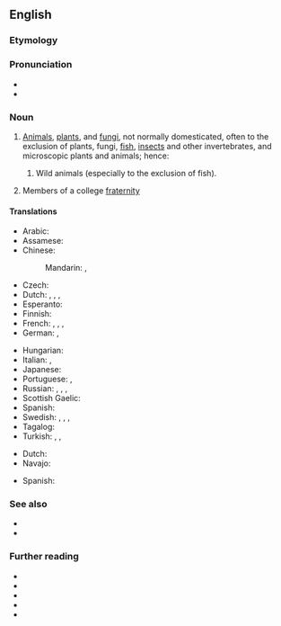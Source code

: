 ==English==

===Etymology===
{{compound|en|wild|life}}

===Pronunciation===
* {{IPA|en|/ˈwaɪldlaɪf/}}
* {{audio|en|En-au-wildlife.ogg|Audio (AU)}}

===Noun===
{{wikipedia}}
{{en-noun|-}}

# [[animal|Animals]], [[plant]]s, and [[fungus|fungi]], not normally domesticated, often to the exclusion of plants, fungi, [[fish]], [[insect]]s and other invertebrates, and microscopic plants and animals; hence:
## {{lb|en|in particular}} Wild animals (especially to the exclusion of fish).
# {{lb|en|slang}} Members of a college [[fraternity]]

====Translations====
{{trans-top|animals and plants in their natural environment}}
* Arabic: {{t|ar|اَلْحَيَاة اَلْبَرِّيَّة|f|tr=al-ḥayāh al-barriyya}}
* Assamese: {{t|as|বনৰীয়া জীৱ-জন্তু}}
* Chinese:
*: Mandarin: {{t+|cmn|野生動物|sc=Hani}}, {{t+|cmn|野生动物|tr=yěshēng dòngwù|sc=Hani}}
* Czech: {{t-needed|cs}}
* Dutch: {{t|nl|wildleven|n}}, {{t+|nl|wildlife}}, {{t|nl|wilde planten en dieren}}, {{t|nl|levende natuur}}
* Esperanto: {{t|eo|faŭno}}
* Finnish: {{t+|fi|villieläin|p|alt=villieläimet}}
* French: {{t+|fr|nature|f}}, {{t+|fr|environnement|f}}, {{t+|fr|faune|f}}, {{t+|fr|flore|f}}
* German: {{t+|de|Tierwelt|f}}, {{t+|de|Fauna|f}}
{{trans-mid}}
* Hungarian: {{t|hu|vadvilág}}
* Italian: {{t+|it|fauna|f}}, {{t|it|fauna selvatica|f}}
* Japanese: {{t|ja|野生動物|tr=やせいどうぶつ, yasei dōbutsu}}
* Portuguese: {{t|pt|vida selvagem|f}}, {{t+|pt|fauna|f}}
* Russian: {{t|ru|ди́кая приро́да|f}}, {{t|ru|жива́я приро́да|f}}, {{t|ru|живо́тный мир|m}}, {{t+|ru|фа́уна|f}}
* Scottish Gaelic: {{t|gd|fiadh-bheatha|f}}
* Spanish: {{t|es|vida silvestre|f}}
* Swedish: {{t+|sv|vilt|n}}, {{t+|sv|natur|c}}, {{t+|sv|fauna|c}}, {{t+|sv|flora|c}}
* Tagalog: {{t|tl|buhay-ilang}}
* Turkish: {{t|tr|vahşi yaşam}}, {{t|tr|vahşi hayat}}, {{t|tr|vahşi doğa}}
{{trans-bottom}}

{{trans-top|animals (without plants)}}
* Dutch: {{t|nl|wilde dieren}}
* Navajo: {{t|nv|naaldeehii}}
{{trans-mid}}
* Spanish: {{t+|es|fauna|f}}
{{trans-bottom}}

===See also===
* {{l|en|flora}}
* {{l|en|fauna}}

===Further reading===
* {{R:OneLook}}
* {{cite-web
|url=http://www.ecy.wa.gov/programs/tcp/policies/terrestrial/TEEDefinitions.htm
|title=Definitions and Acronyms
|publisher=Department of Ecology State of Washington
|accessdate=2011-04-28
|archiveurl=https://web.archive.org/web/20110426024217/http://www.ecy.wa.gov/programs/tcp/policies/terrestrial/TEEDefinitions.htm
|archivedate=26 April 2011
}}
* {{cite-web
|url=http://www.ncwildlife.org/Regs/Regs_Definition_Terms.htm
|title=Regulation definitions
|publisher=North Carolina Wildlife Resources Commission
|accessdate=2011-04-28}}
* {{cite-web
|url=http://www.pskf.ca/publications/glossary.html
|title=Glossary
|publisher=The Pacific Streamkeepers Federation
|accessdate=2011-04-28}}
* {{cite-web
|url=http://www.scvas.org/index.php?page=text&id=wdpdict
|title=Wetlands Discovery Program Dictionary
|publisher=Santa Clara Valley Audubon society
|accessdate=2011-04-28
|archiveurl=https://web.archive.org/web/20071126132610/http://www.scvas.org/index.php?page=text&id=wdpdict
|archivedate=26 November 2007
}}